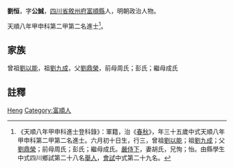 {{otheruses|刘恒 (消歧义)}}
{{明清人物信息框
| 姓名 = 劉恒
| 原名 =
| 圖片名稱= 
| 圖片大小 =
| 圖片說明 = 
| 最高職務 =
| 國家 = 大明 
| 爵位 =
| 籍貫 = [[四川省|四川省]][[敘州府|敘州府]][[富順縣|富順縣]]
| 族裔 = 
| 旗籍 = 
| 字號 = 
| 諡號 =
| 出生日期 = 六月初十日
| 出生地點 =
| 逝世日期 = 
| 逝世地點 =
| 墓葬 =
| 配偶 = 胡氏
| 親屬 = 
| 出身 =
* 天順八年甲申科進士
| 經歷 =
| 著作 =  
}}
'''劉恒'''{{BD|1430年||？年||}}，字'''公誠'''，[[四川省|四川省]][[敘州府|敘州府]][[富順縣|富順縣]]人，明朝政治人物。

天順八年甲申科第二甲第二名進士<ref>《天順八年甲申科進士登科錄》：軍籍，治《[[春秋|春秋]]》，年三十五歲中式天順八年甲申科第二甲第二名進士。六月初十日生，行三，曾祖[[劉以能|劉以能]]；祖[[劉九成|劉九成]]；父[[劉鼎榮|劉鼎榮]]；前母周氏；彭氏；繼母成氏。[[嚴侍下|嚴侍下]]，妻胡氏，兄恂；怡。由縣學生中式四川鄉試第二十八名[[舉人|舉人]]，[[會試|會試]]中式第二十九名。</ref>。

== 家族 ==
曾祖[[劉以能|劉以能]]，祖[[劉九成|劉九成]]，父[[劉鼎榮|劉鼎榮]]，前母周氏；彭氏；繼母成氏

== 註釋 ==
{{reflist}}

{{明朝人物小作品}}
{{天順八年甲申科殿试金榜}}

{{Authority control}}
{{DEFAULTSORT:Liu刘}}
[[Category:刘姓|Heng]]
[[Category:富順人|Category:富順人]]